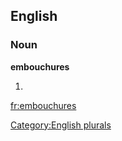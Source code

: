 ==English==

===Noun===
'''embouchures'''

# {{plural of|[[embouchure]]}}

[[Category:English plurals]]

[[fr:embouchures]]